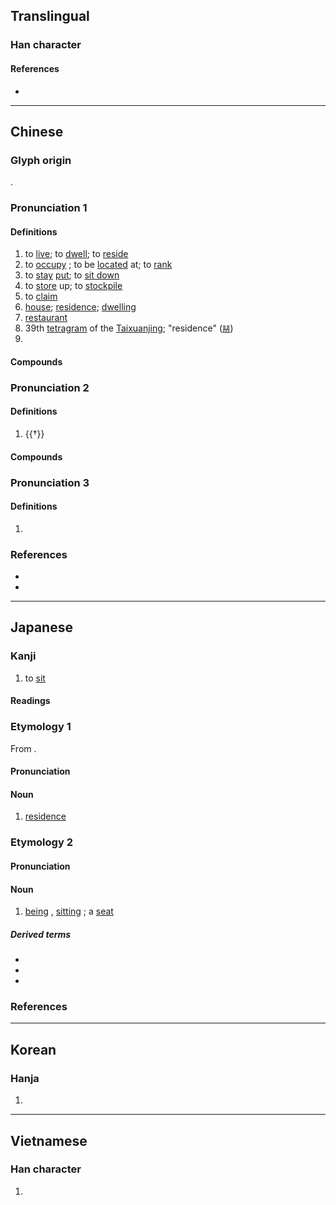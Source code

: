 {{character info}}
==Translingual==
{{stroke order|strokes=8}}

===Han character===
{{Han char|rn=44|rad=尸|as=05|sn=8|four=77264|canj=SJR|ids=⿸尸古}}

====References====
* {{Han ref|kx=0300.300|dkj=07663|dj=0597.080|hdz=20968.040|uh=5C45|ud=23621|bh=A97E|bd=43390}}

----

==Chinese==
{{zh-forms|alt=凥,㝒,𡨢,㞐,𧿃,𢨶}}

===Glyph origin===
{{Han etym}}
{{Han compound|尸|古|c1=s|c2=p|ls=psc}}.

===Pronunciation 1===
{{zh-pron
|m=jū
|m-s=
|c=geoi1
|c-t=gui1
|g=
|h=pfs=kî;gd=gi1
|j=
|mb=gṳ́
|md=gṳ̆
|mn=qz:kir/tp,xm:ku/kh,zz,zp,jj:ki
|mn-t=ge1/gi1
|w=1jy,1ke
|w_note=1ke is vernacular
|x=
|mc=2
|oc=1+3,2
|ma=Zh-ju.ogg
|cat=v,n
}}

====Definitions====
{{zh-hanzi}}

# to [[live]]; to [[dwell]]; to [[reside]]
# to [[occupy]] {{gl|a place or position}}; to be [[located]] at; to [[rank]]
# to [[stay]] [[put]]; to [[sit down]]
# to [[store]] up; to [[stockpile]]
# to [[claim]]
# [[house]]; [[residence]]; [[dwelling]]
# [[restaurant]]
# 39th [[tetragram]] of the [[Taixuanjing]]; "residence" ([[𝌬]])
# {{surname|zh}}

====Compounds====
{{zh-der|fold=y|不居|世居|久居|介居|仙居|位居要津|僑居|僦居|儕居|內地雜居|六一居士|共居|分別部居|分居|分財各居|別有居心|功成不居|匿居|卜居|同居|同居人|同居各爨|喪居|囤積居奇|土居|外僑居留|奇貨可居|姘居|孀居|安居|安居樂業|定居|客居|家居|宸居|寄居|寄居蟹|寓居|寡居|對門而居|尸居餘氣|尸居龍見|居下訕上|居不重席|居不重茵|居中|居中調停|居之不疑|居人|居仁由義|居今稽古|居住|居住密度|居住環境|居住自由|居停|居停主人|居其大半|居功|居功自傲|居功自恃|居喪|居址|居士|居士屩|居多|居大不易|居奇|居孀|居安思危|居安慮危|居安資深|居官|居室|居家|居居|居常|居庸關|居延海|居心|居心不良|居心叵測|居心無愧|居息|居憂|居所|居攝|居易|居業|居次|居止|居正|居民|居民樓|居無定所|居無求安|居然|居留|居留權|居留證|居積|居第|居處|居貞|居貧|居賣|居里|居里夫人|居間|居首|居高|居高不下|居高思危|居高臨下|屏居|屯積居奇|山居|巖居穴處|巖居谷飲|巢居穴處|巢木居野|帝居|平居|幽居|康居|張居正|後來居上|徙居|恥居人下|恥居王後|惡濕居下|愚公之居|推燥居濕|故居|散居|斗居|新居|旅居|村居野店|東坡居士|析居|樂業安居|歲月不居|比鄰而居|民居|水上居民|水居|泰然居之|洞居|深居九重|深居簡出|混居|溫居|潛居|火居道士|煙火鄰居|煢居|燕居|爰居|狼居胥山|獨居|獨居監禁|甘居中游|白居易|移居|穴居|穴居野處|窟居|窮大失居|端居|索居|結夏安居|群居|群居和一|群居穴處|老鄰居|聚居|自居|舊居|荒居|蓬室居|蕩析離居|薛居正|蝸居|蝸居蟻垤|蟄居|蠹居棋處|街坊鄰居|謫居|變動不居|起居|起居室|起居注|躍居|辭尊居卑|退居|退居幕後|送往事居|逸居|遷居|鄉居|鄰居|里居|長居|閑居|閒居|限制住居|隱居|集居|雜居|離群索居|青蓮居士|飲食起居|香山居士|鰥居|鳩居|鳩居鵲巢|鶉居|齋居蔬食|康居園|居屋}}

===Pronunciation 2===
{{zh-pron
|m=jī
|c=gei1
|mc=1
|oc=2,1
|cat=part
}}

====Definitions====
{{zh-hanzi}}

# {{†}} {{n-g|A modal particle.}}

====Compounds====
{{zh-der|fold=y|何居:héjī|居諸:jīzhū|日居月諸:rìjī yuèzhū}}

===Pronunciation 3===
{{zh-pron
|m=jù
|c=geoi3
|mn=kù
|mc=n
|oc=n
|cat=a
}}

====Definitions====
{{zh-hanzi}}

# {{zh-o}} {{zh-alt-form|倨|[[haughty]]}}

===References===
* {{R:yue:Hanzi}}
* {{R:twedu|A01084}}

----

==Japanese==

===Kanji===
{{ja-kanji|grade=5|rs=尸05}}

# to [[sit]]

====Readings====
{{ja-readings
|goon=こ
|kanon=きょ
|kun=い-る, お-る, おく
}}

===Etymology 1===
{{ja-kanjitab|きょ|yomi=o}}
From {{bor|ja|ltc|-|sort=きょ}} {{m|zh|居|tr=kjo}}.

====Pronunciation====
{{ja-pron|yomi=kanon|きょ|acc=1|acc_ref=DJR,NHK}}

====Noun====
{{ja-noun|きょ}}

# [[residence]]

===Etymology 2===
{{ja-kanjitab|い|yomi=k}}

====Pronunciation====
{{ja-pron|yomi=k|い}}

====Noun====
{{ja-noun|い|hhira=ゐ}}

# [[being]] {{qualifier|in a place}}, [[sitting]] {{qualifier|in a place}}; a [[seat]]

=====Derived terms=====
{{der-top}}
* {{ja-r|居%眠り|い%ねむり|[[doze|dozing]] while [[sit]]ting}}
* {{ja-r|居留守|いるす|[[pretending]] to be [[absent]] from [[home]]}}
* {{ja-r|位|くらい|[[grade]], [[rank]]}}
{{der-bottom}}

===References===
<references/>

----

==Korean==

===Hanja===
{{ko-hanja|hangeul=[[거]], [[기]]}}

# {{rfdef|ko|sort=尸05}}

----

==Vietnamese==

===Han character===
{{vi-readings|reading=cư|rs=尸05}}

# {{rfdef|vi|sort=尸05}}